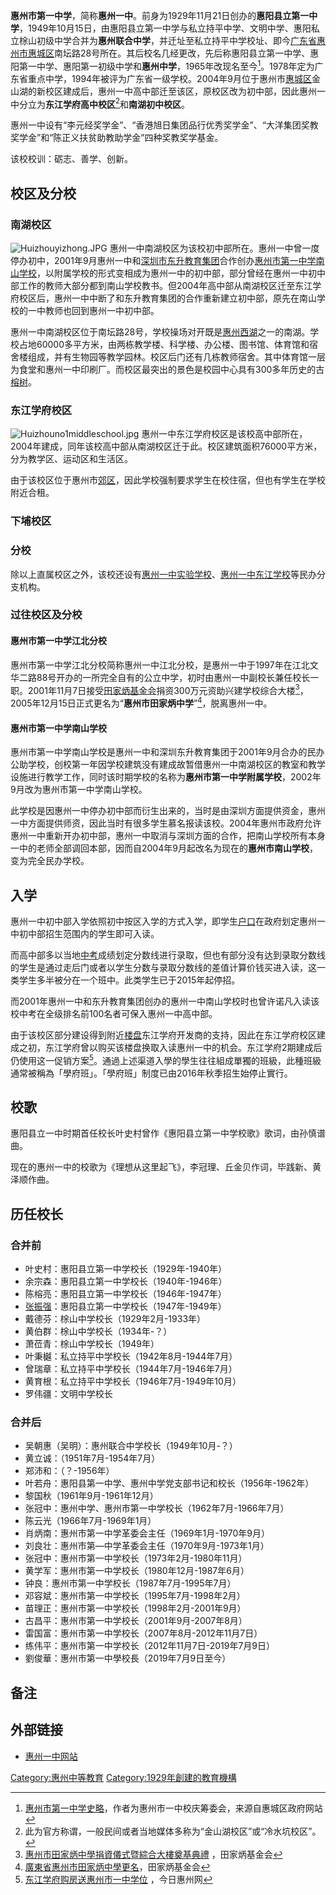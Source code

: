 {{Infobox School
| name        = 惠州市第一中学
| other_name  = Huizhou No.1 Middle School
| image       = [[檔案:Huizhou_No.1_Middle_School_Logo.png|檔案:Huizhou No.1 Middle School Logo.png]]
| motto       = 砺志、善学、创新
| established = 1929年11月21日（创立）<br>1949年10月15日（合并）
| type        = 公立中学
| religion    = 
| affiliation = 
| district    = 初中部：南湖校区<br>高中部：东江学府校区
| grades      = 初中三年、高中三年
| president   = 
| principal   = 劉俊華
| dean        = 
| college     = 
| house       = 
| sc          =
| cs          =
| faculty     = 462人（仅高中部）
| staff       = 506人（僅高中部）
| students    = 3950人（仅高中部）
| athletics   = 
| conference  = 
| colors      = 
| mascot      = 
| magazine    = 校刊：《校园风景线》<br>校报：《一中教育》
| free_label  = 办学理念
| free_text   = 让每个学生健康成长<br>让每个学生主动发展
| free_label2 = 
| free_text2  = 
| free_label3 = 
| free_text3  = 
| address     = 
{{OSM Location map 
 |coord={{Coord|23.08120|114.39952}}
 |float=center |zoom=16
 |width=200
 |height=180
 |scalemark=40
 |mark-coord1 = {{Coord|23|4|52|N|114|23|58|E}}
 |shape1=dot
 |shape-color1=
 |shape-outline1=white
 |mark-size1=12
 |fullscreen-option=1
 }}
初中部：惠州市惠城区南坛路28号
{{OSM Location map 
 |coord={{Coord|23.02563|114.43557}}
 |float=center |zoom=15
 |width=200
 |height=180
 |scalemark=40
 |mark-coord1 = {{Coord|23|1|32|N|114|26|8|E}}
 |shape1=dot
 |shape-color1=
 |shape-outline1=white
 |mark-size1=12
 |fullscreen-option=1
 }}
高中部：广东省惠州市河南岸体育南路3号
| tel         = 校长办公室：(0752) 2530376<br>高中部：(0752) 2530718<br>初中部：(0752) 2229830
| fax         = 
| mail        = 
| website     = http://www.hzyz.net/
}}
'''惠州市第一中学'''，简称'''惠州一中'''。前身为1929年11月21日创办的'''惠阳县立第一中学'''，1949年10月15日，由惠阳县立第一中学与私立持平中学、文明中学、惠阳私立梌山初级中学合并为'''惠州联合中学'''，并迁址至私立持平中学校址、即今[[广东省|广东省]][[惠州市|惠州市]][[惠城区|惠城区]]南坛路28号所在。其后校名几经更改，先后称惠阳县立第一中学、惠阳第一中学、惠阳第一初级中学和'''惠州中学'''，1965年改现名至今<ref>[http://www.hcq.gov.cn/ls/Show.aspx?id=22001 惠州市第一中学史略]{{dead link|date=2018年3月 |bot=InternetArchiveBot |fix-attempted=yes }}，作者为惠州市一中校庆筹委会，来源自惠城区政府网站</ref>。1978年定为广东省重点中学，1994年被评为广东省一级学校。2004年9月位于惠州市[[惠城区|惠城区]]金山湖的新校区建成后，惠州一中高中部迁至该区，原校区改为初中部，因此惠州一中分立为'''东江学府高中校区'''<ref>此为官方称谓，一般民间或者当地媒体多称为“金山湖校区”或“冷水坑校区”。</ref>和'''南湖初中校区'''。

惠州一中设有“李元经奖学金”、“香港旭日集团品行优秀奖学金”、“大洋集团奖教奖学金”和“陈正义扶贫助教助学金”四种奖教奖学基金。

该校校训：砺志、善学、创新。

== 校区及分校 ==
=== 南湖校区 ===
[[File:Huizhouyizhong.JPG|thumb]]
惠州一中南湖校区为该校初中部所在。惠州一中曾一度停办初中，2001年9月惠州一中和[[深圳市东升教育集团|深圳市东升教育集团]]合作创办[[惠州市南山学校|惠州市第一中学南山学校]]，以附属学校的形式变相成为惠州一中的初中部，部分曾经在惠州一中初中部工作的教师大部分都到南山学校教书。但2004年高中部从南湖校区迁至东江学府校区后，惠州一中中断了和东升教育集团的合作重新建立初中部，原先在南山学校的一中教师也回到惠州一中初中部。

惠州一中南湖校区位于南坛路28号，学校操场对开既是[[惠州西湖|惠州西湖]]之一的南湖。学校占地60000多平方米，由两栋教学楼、科学楼、办公楼、图书馆、体育馆和宿舍楼组成，并有生物园等教学园林。校区后门还有几栋教师宿舍。其中体育馆一层为食堂和惠州一中印刷厂。而校区最突出的景色是校园中心具有300多年历史的古[[榕树|榕树]]。

=== 东江学府校区 ===
[[File:Huizhouno1middleschool.jpg|thumb]]
惠州一中东江学府校区是该校高中部所在，2004年建成，同年该校高中部从南湖校区迁于此。校区建筑面积76000平方米，分为教学区、运动区和生活区。

由于该校区位于惠州市[[郊区|郊区]]，因此学校强制要求学生在校住宿，但也有学生在学校附近合租。

=== 下埔校区 ===
{{Main|惠州市第一中学下埔校区}}

=== 分校 ===
除以上直属校区之外，该校还设有[[惠州一中实验学校|惠州一中实验学校]]、[[惠州一中东江学校|惠州一中东江学校]]等民办分支机构。

=== 过往校区及分校 ===
==== 惠州市第一中学江北分校 ====
{{main|惠州市田家炳中学}}
惠州市第一中学江北分校简称惠州一中江北分校，是惠州一中于1997年在江北文华二路88号开办的一所完全自有的公立中学，初时由惠州一中副校长兼任校长一职。2001年11月7日接受[[田家炳#田家炳基金會|田家炳基金会]]捐资300万元资助兴建学校综合大楼<ref>[http://www.tinkaping.org/a3_news_and_event/news_events/b_2001event/a078_2-huizhou-tkp 惠州市田家炳中學捐資儀式暨綜合大樓奠基典禮] {{Wayback|url=http://www.tinkaping.org/a3_news_and_event/news_events/b_2001event/a078_2-huizhou-tkp |date=20041127055919 }}，田家炳基金会</ref>，2005年12月15日正式更名为“'''惠州市田家炳中学'''”<ref>[http://www.tinkaping.org/a3_news_and_event/news_events/b_2005event/a_099-huizhou-tkp 廣東省惠州市田家炳中學更名]{{Dead link|date=2018年8月 |bot=InternetArchiveBot |fix-attempted=yes }}，田家炳基金会</ref>，脱离惠州一中。

==== 惠州市第一中学南山学校 ====
{{main|惠州市南山学校}}
惠州市第一中学南山学校是惠州一中和深圳东升教育集团于2001年9月合办的民办公助学校，创校第一年因学校建筑没有建成故暂借惠州一中南湖校区的教室和教学设施进行教学工作，同时该时期学校的名称为'''惠州市第一中学附属学校'''，2002年9月改为惠州市第一中学南山学校。

此学校是因惠州一中停办初中部而衍生出来的，当时是由深圳方面提供资金，惠州一中方面提供师资，因此当时有很多学生慕名报读该校。2004年惠州市政府允许惠州一中重新开办初中部，惠州一中取消与深圳方面的合作，把南山学校所有本身一中的老师全部调回本部，因而自2004年9月起改名为现在的'''惠州市南山学校'''，变为完全民办学校。

== 入学 ==
惠州一中初中部入学依照初中按区入学的方式入学，即学生[[户口|户口]]在政府划定惠州一中初中部招生范围内的学生即可入读。

而高中部多以当地[[中考|中考]]成绩划定分数线进行录取，但也有部分没有达到录取分数线的学生是通过走后门或者以学生分数与录取分数线的差值计算价钱买进入读，这一类学生多半被分在一个班中。此类学生已于2015年起停招。

而2001年惠州一中和东升教育集团创办的惠州一中南山学校时也曾许诺凡入读该校中考在全级排名前100名者可保入惠州一中高中部。

由于该校区部分建设得到附近[[楼盘|楼盘]]东江学府开发商的支持，因此在东江学府校区建成之初，东江学府曾以购买该楼盘换取入读惠州一中的机会。东江学府2期建成后仍使用这一促销方案<ref>[http://www.huizhou.cn/house/fc_hydt/200902/t20090203_203121.htm 东江学府购房送惠州市一中学位] {{Wayback|url=http://www.huizhou.cn/house/fc_hydt/200902/t20090203_203121.htm |date=20160304190112 }}，今日惠州网</ref>。通過上述渠道入學的學生往往組成單獨的班級，此種班級通常被稱為「學府班」。「學府班」制度已由2016年秋季招生始停止實行。

==校歌==
惠阳县立一中时期首任校长叶史村曾作《惠阳县立第一中学校歌》歌词，由孙慎谱曲。


现在的惠州一中的校歌为《理想从这里起飞》，李冠理、丘金贝作词，毕践新、黄泽顺作曲。

==历任校长==
===合并前===
* 叶史村：惠阳县立第一中学校长（1929年-1940年）
* 余宗森：惠阳县立第一中学校长（1940年-1946年）
* 陈榕亮：惠阳县立第一中学校长（1946年-1947年）
* [[张振强|张振强]]：惠阳县立第一中学校长（1947年-1949年）
* 戴德芬：梌山中学校长（1929年2月-1933年）
* 黄伯群：梌山中学校长（1934年-？）
* 萧莅青：梌山中学校长（1949年）
* 叶秉樾：私立持平中学校长（1942年8月-1944年7月）
* 曾瑞章：私立持平中学校长（1944年7月-1946年7月）
* 黄育根：私立持平中学校长（1946年7月-1949年10月）
* 罗伟疆：文明中学校长

===合并后===
* 吴朝惠（吴明）：惠州联合中学校长（1949年10月-？）
* 黄立诚：（1951年7月-1954年7月）
* 郑沛和：（？-1956年）
* 叶若舟：惠阳县第一中学、惠州中学党支部书记和校长（1956年-1962年）
* 黎国秋（1961年9月-1961年12月）
* 张冠中：惠州中学、惠州市第一中学校长（1962年7月-1966年7月）
* 陈云光（1966年7月-1969年1月）
* 肖炳南：惠州市第一中学革委会主任（1969年1月-1970年9月）
* 刘良壮：惠州市第—中学革委会主任（1970年9月-1973年1月）
* 张冠中：惠州市第一中学校长（1973年2月-1980年11月）
* 黄学军：惠州市第一中学校长（1980年12月-1987年6月）
* 钟良：惠州市第一中学校长（1987年7月-1995年7月）
* 邓容斌：惠州市第一中学校长（1995年7月-1998年2月）
* 苗理正：惠州市第一中学校长（1998年2月-2001年9月）
* 古昌平：惠州市第一中学校长（2001年9月-2007年8月）
* 雷国富：惠州市第一中学校长（2007年8月-2012年11月7日）
* 练伟平：惠州市第一中学校长（2012年11月7日-2019年7月9日）
* 劉俊華：惠州市第一中學校長（2019年7月9日至今）

== 备注 ==
{{reflist}}

== 外部链接 ==
* [http://www.hzyz.net/ 惠州一中网站] {{Wayback|url=http://www.hzyz.net/ |date=20210119045643 }}

{{广东教育六校联盟}}
[[Category:惠州中等教育|Category:惠州中等教育]]
[[Category:1929年創建的教育機構|Category:1929年創建的教育機構]]